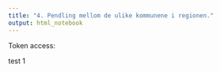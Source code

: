 ```yaml
---
title: "4. Pendling mellom de ulike kommunene i regionen."
output: html_notebook
---
```


Token access: 

test 1





